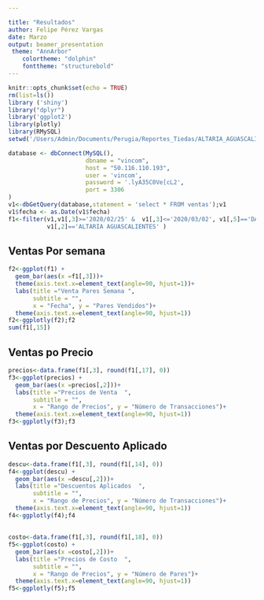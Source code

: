 ---

title: "Resultados"
author: Felipe Pérez Vargas
date: Marzo
output: beamer_presentation
 theme: "AnnArbor"
    colortheme: "dolphin"
    fonttheme: "structurebold"
---
```{r setup, include=FALSE}
knitr::opts_chunk$set(echo = TRUE)
rm(list=ls())  
library ('shiny')
library("dplyr")
library('ggplot2')
library(plotly)
library(RMySQL)
setwd('/Users/Admin/Documents/Perugia/Reportes_Tiedas/ALTARIA_AGUASCALIENTE')

database <- dbConnect(MySQL(),
                      dbname = "vincom",
                      host = "50.116.110.193",
                      user = 'vincom',
                      password = '.lyA35C0Ve[cL2',
                      port = 3306
)
v1<-dbGetQuery(database,statement = 'select * FROM ventas');v1
v1$fecha <- as.Date(v1$fecha)
f1<-filter(v1,v1[,3]>='2020/02/25' &  v1[,3]<='2020/03/02', v1[,5]=='DAMA MEXICO', 
           v1[,2]=='ALTARIA AGUASCALIENTES' )

```

## Ventas Por semana 
```{r echo=FALSE}
f2<-ggplot(f1) +
  geom_bar(aes(x =f1[,3]))+
  theme(axis.text.x=element_text(angle=90, hjust=1))+
  labs(title ="Venta Pares Semana ",
       subtitle = "",
       x = "Fecha", y = "Pares Vendidos")+
  theme(axis.text.x=element_text(angle=90, hjust=1))
f2<-ggplotly(f2);f2
sum(f1[,15])

```

## Ventas po Precio

```{r , echo=FALSE}
precios<-data.frame(f1[,3], round(f1[,17], 0))
f3<-ggplot(precios) +
  geom_bar(aes(x =precios[,2]))+
  labs(title ="Precios de Venta  ",
       subtitle = "",
       x = "Rango de Precios", y = "Número de Transacciones")+
  theme(axis.text.x=element_text(angle=90, hjust=1))
f3<-ggplotly(f3);f3
```
## Ventas por Descuento Aplicado
```{r , echo=FALSE}
descu<-data.frame(f1[,3], round(f1[,14], 0))
f4<-ggplot(descu) +
  geom_bar(aes(x =descu[,2]))+
  labs(title ="Descuentos Aplicados  ",
       subtitle = "",
       x = "Rango de Precios", y = "Número de Transacciones")+
  theme(axis.text.x=element_text(angle=90, hjust=1))
f4<-ggplotly(f4);f4

```
## 
```{r , echo=FALSE}
costo<-data.frame(f1[,3], round(f1[,18], 0))
f5<-ggplot(costo) +
  geom_bar(aes(x =costo[,2]))+
  labs(title ="Precios de Costo  ",
       subtitle = "",
       x = "Rango de Precios", y = "Número de Pares")+
  theme(axis.text.x=element_text(angle=90, hjust=1))
f5<-ggplotly(f5);f5
```
##
```{r , echo=FALSE}
```
##
```{r , echo=FALSE}
```
##
```{r , echo=FALSE}
```
##
```{r , echo=FALSE}
```
##
```{r , echo=FALSE}
```
##
```{r , echo=FALSE}
```
##
```{r , echo=FALSE}
```
##
```{r , echo=FALSE}
```
##
```{r , echo=FALSE}
```
##
```{r , echo=FALSE}
```
##
```{r , echo=FALSE}
```
##
```{r , echo=FALSE}
```
##
```{r , echo=FALSE}
```

